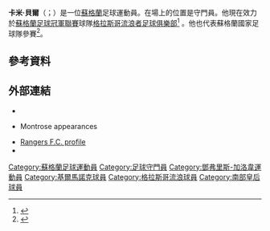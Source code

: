 '''卡米·貝爾'''（{{lang-en|Cammy Bell}}；{{bd|1986年|9月18日}}）是一位[[蘇格蘭|蘇格蘭]]足球運動員。在場上的位置是守門員。他現在效力於[[蘇格蘭足球冠軍聯賽|蘇格蘭足球冠軍聯賽]]球隊[[格拉斯哥流浪者足球俱樂部|格拉斯哥流浪者足球俱樂部]]<ref>{{cite news|title=Kilmarnock keeper Cammy Bell agrees Rangers move|url=http://www.bbc.co.uk/sport/0/football/22057653|publisher=BBC Sport|date=7 April 2013|accessdate=9 April 2013|archive-date=2013-04-10|archive-url=https://web.archive.org/web/20130410014307/http://www.bbc.co.uk/sport/0/football/22057653|dead-url=no}}</ref> 。他也代表蘇格蘭國家足球隊參賽<ref>{{Cite web |url=http://qosfc.com/new_newsview.aspx?newsid=674 |title="Doonhamer internationalists" www.qosfc.com 25 May 2011 |access-date=2015-06-05 |archive-url=https://web.archive.org/web/20150629141227/http://qosfc.com/new_newsview.aspx?newsid=674 |archive-date=2015-06-29 |dead-url=yes }}</ref>。
==參考資料==
{{Reflist}}

==外部連結==
*{{soccerbase|id=35595}}
*{{soccerbase|id=46288}} Montrose appearances
*[https://web.archive.org/web/20150924130826/http://www.rangers.co.uk/teams/first-team/item/4345-cammy-bell Rangers F.C. profile]
*{{SFA Profile|id=30857|name=Cammy Bell}}

{{DEFAULTSORT:Bell, Cammy}}
[[Category:蘇格蘭足球運動員|Category:蘇格蘭足球運動員]]
[[Category:足球守門員|Category:足球守門員]]
[[Category:鄧弗里斯-加洛韋運動員|Category:鄧弗里斯-加洛韋運動員]]
[[Category:基爾馬諾克球員|Category:基爾馬諾克球員]]
[[Category:格拉斯哥流浪球員|Category:格拉斯哥流浪球員]]
[[Category:南部皇后球員|Category:南部皇后球員]]